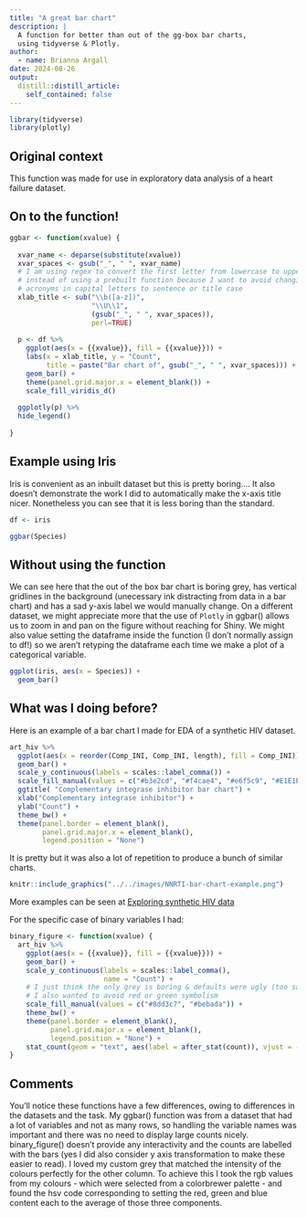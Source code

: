 ```yaml
---
title: "A great bar chart"
description: |
  A function for better than out of the gg-box bar charts, 
  using tidyverse & Plotly.
author:
  - name: Brianna Argall
date: 2024-08-26
output:
  distill::distill_article:
    self_contained: false
---
```



```r
library(tidyverse)
library(plotly)
```

## Original context
This function was made for use in exploratory data analysis of a heart failure dataset. 

## On to the function!

```r
ggbar <- function(xvalue) {
  
  xvar_name <- deparse(substitute(xvalue))
  xvar_spaces <- gsub("_", " ", xvar_name)
  # I am using regex to convert the first letter from lowercase to uppercase  
  # instead of using a prebuilt function because I want to avoid changing
  # acronyms in capital letters to sentence or title case
  xlab_title <- sub("\\b([a-z])", 
                    "\\U\\1", 
                    (gsub("_", " ", xvar_spaces)),
                    perl=TRUE)
  
  p <- df %>%
    ggplot(aes(x = {{xvalue}}, fill = {{xvalue}})) +
    labs(x = xlab_title, y = "Count", 
         title = paste("Bar chart of", gsub("_", " ", xvar_spaces))) +
    geom_bar() +
    theme(panel.grid.major.x = element_blank()) +
    scale_fill_viridis_d()
  
  ggplotly(p) %>%
  hide_legend()
  
}
```

## Example using Iris
Iris is convenient as an inbuilt dataset but this is pretty boring.... 
It also doesn't demonstrate the work I did to automatically make the x-axis title nicer. Nonetheless you can see that it is less boring than the standard.

```r
df <- iris

ggbar(Species)
```

## Without using the function

We can see here that the out of the box bar chart is boring grey, has vertical gridlines in the background (unecessary ink distracting from data in a bar chart) and has a sad y-axis label we would manually change. On a different dataset, we might appreciate more that the use of `Plotly` in  ggbar() allows us to zoom in and pan on the figure without reaching for Shiny. We might also value setting the dataframe inside the function (I don't normally assign to df!) so we aren't retyping the dataframe each time we make a plot of a categorical variable.

```r
ggplot(iris, aes(x = Species)) +
  geom_bar()
```

## What was I doing before?

Here is an example of a bar chart I made for EDA of a synthetic HIV dataset.

```r
art_hiv %>%
  ggplot(aes(x = reorder(Comp_INI, Comp_INI, length), fill = Comp_INI)) +
  geom_bar() +
  scale_y_continuous(labels = scales::label_comma()) +
  scale_fill_manual(values = c("#b3e2cd", "#f4cae4", "#e6f5c9", "#E1E1E1")) +
  ggtitle( "Complementary integrase inhibitor bar chart") +
  xlab("Complementary integrase inhibitor") +
  ylab("Count") +
  theme_bw() +
  theme(panel.border = element_blank(),
        panel.grid.major.x = element_blank(),
        legend.position = "None")
```


It is pretty but it was also a lot of repetition to produce a bunch of similar charts.


```r
knitr::include_graphics("../../images/NNRTI-bar-chart-example.png")
```

More examples can be seen at [Exploring synthetic HIV data](https://brianna-argall.github.io/blog/posts/2024-08-27-exploring-synthetic-hiv-data/)

For the specific case of binary variables I had:

```r
binary_figure <- function(xvalue) {
  art_hiv %>%
    ggplot(aes(x = {{xvalue}}, fill = {{xvalue}})) +
    geom_bar() +
    scale_y_continuous(labels = scales::label_comma(),
                       name = "Count") +
    # I just think the only grey is boring & defaults were ugly (too saturated)
    # I also wanted to avoid red or green symbolism
    scale_fill_manual(values = c("#8dd3c7", "#bebada")) +
    theme_bw() +
    theme(panel.border = element_blank(),
          panel.grid.major.x = element_blank(),
          legend.position = "None") +
    stat_count(geom = "text", aes(label = after_stat(count)), vjust = -0.5)
}
```

## Comments

You'll notice these functions have a few differences, owing to differences in the datasets and the task. My ggbar() function was from a dataset that had a lot of variables and not as many rows, so handling the variable names was important and there was no need to display large counts nicely. binary_figure() doesn't provide any interactivity and the counts are labelled with the bars (yes I did also consider y axis transformation to make these easier to read). I loved my custom grey that matched the intensity of the colours perfectly for the other column. To achieve this I took the rgb values from my colours - which were selected from a colorbrewer palette - and found the hsv code corresponding to setting the red, green and blue content each to the average of those three components.